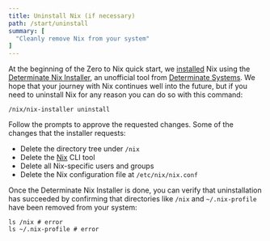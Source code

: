 ```yaml
---
title: Uninstall Nix (if necessary)
path: /start/uninstall
summary: [
  "Cleanly remove Nix from your system"
]
---
```


At the beginning of the Zero to Nix quick start, we [installed] Nix using the [Determinate Nix Installer][nix-installer], an unofficial tool from [Determinate Systems][ds].
We hope that your journey with Nix continues well into the future, but if you need to uninstall Nix for any reason you can do so with this command:

```shell
/nix/nix-installer uninstall
```

Follow the prompts to approve the requested changes.
Some of the changes that the installer requests:

* Delete the directory tree under `/nix`
* Delete the [Nix] CLI tool
* Delete all Nix-specific users and groups
* Delete the Nix configuration file at `/etc/nix/nix.conf`

Once the Determinate Nix Installer is done, you can verify that uninstallation has succeeded by confirming that directories like `/nix` and `~/.nix-profile` have been removed from your system:

```shell
ls /nix # error
ls ~/.nix-profile # error
```

[ds]: https://determinate.systems
[installed]: /start/install
[nix]: /concepts/nix
[nix-installer]: /concepts/nix-installer
